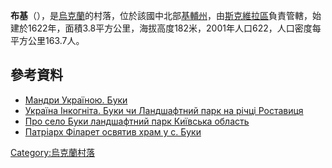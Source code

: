 {{coord|49|50|16|N|29|38|59|E|scale:30000|display=title}}

'''布基'''（{{lang-uk|Буки}}），是[[烏克蘭|烏克蘭]]的村落，位於該國中北部[[基輔州|基輔州]]，由[[斯克維拉區|斯克維拉區]]負責管轄，始建於1622年，面積3.8平方公里，海拔高度182米，2001年人口622，人口密度每平方公里163.7人。

==參考資料==
* [http://tutbuv.com/?p=1588 Мандри Україною. Буки] {{Wayback|url=http://tutbuv.com/?p=1588 |date=20200929125935 }}
* [http://ukrainaincognita.com/kyivska-oblast/skvyrskyi-raion/buky/buky-chy-landshaftnyi-park-na-richtsi-rostavytsya Україна Інкогніта. Буки чи Ландшафтний парк на річці Роставиця] {{Wayback|url=http://ukrainaincognita.com/kyivska-oblast/skvyrskyi-raion/buky/buky-chy-landshaftnyi-park-na-richtsi-rostavytsya |date=20200116030227 }}
* [http://fedun.com.ua/uk/relaks/32-buki-park.html Про село Буки ландшафтний парк Київська область] {{Wayback|url=http://fedun.com.ua/uk/relaks/32-buki-park.html |date=20150803225017 }}
* [http://www.cerkva.info/en/news/patriarch/8494-patriarx-filaret-osvyatyv-xram-sv-vmch-yevgeniya-u-s-buky.html Патріарх Філарет освятив храм у с. Буки] {{Wayback|url=http://www.cerkva.info/en/news/patriarch/8494-patriarx-filaret-osvyatyv-xram-sv-vmch-yevgeniya-u-s-buky.html |date=20160630061956 }}

{{Ukraine-geo-stub}}
[[Category:烏克蘭村落|Category:烏克蘭村落]]